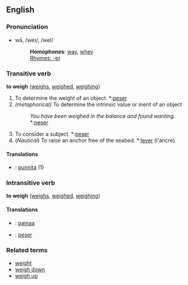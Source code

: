 ==English==
===Pronunciation===
*wā, /weɪ/, /weI/
*:'''Homophones''': [[way]], [[whey]]
*:[[Rhymes:English:-eɪ|Rhymes: -eɪ]]

===Transitive verb===
'''to weigh''' ([[weighs]], [[weighed]], [[weighing]])

#To determine the weight of an object. *{{fr}}:[[peser]]
#''(metaphorical)'' To determine the intrinsic value or merit of an object
#: ''You have been weighed in the balance and found wanting.'' *{{fr}}:[[peser]]
#To consider a subject. *{{fr}}:[[peser]]
#(''Nautical'') To raise an anchor free of the seabed. *{{fr}}:[[lever]] (l'ancre)

====Translations====
*{{msg:fi}}: [[punnita]] (1)

===Intransitive verb===
'''to weigh''' ([[weighs]], [[weighed]], [[weighing]])

====Translations====
*{{msg:fi}}: [[painaa]]
*{{fr}}: [[peser]]

===Related terms===
*[[weight]]
*[[weigh down]]
*[[weigh up]]